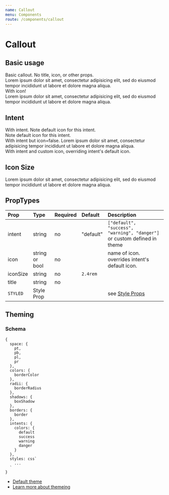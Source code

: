 ```yaml
---
name: Callout
menu: Components
route: /components/callout
---
```



# Callout

## Basic usage

<Playground>
    <Callout>
        <Text as="p">Basic callout. No title, icon, or other props.</Text>
    </Callout>
    <br />
    <Callout title="With title">
        <Text as="p">
            Lorem ipsum dolor sit amet, consectetur adipisicing elit, sed do eiusmod
            tempor incididunt ut labore et dolore magna aliqua.
        </Text>
    </Callout>
    <br />
    <Callout icon="calendar">
        <Text as="p">With icon!</Text>
    </Callout>
    <br />
    <Callout icon="calendar" title="With icon and title">
        <Text as="p">
            Lorem ipsum dolor sit amet, consectetur adipisicing elit, sed do eiusmod
            tempor incididunt ut labore et dolore magna aliqua.
        </Text>
    </Callout>
</Playground>

## Intent

<Playground>
    <Callout intent="success">
        <Text as="p">With intent. Note default icon for this intent.</Text>
    </Callout>
    <br />
    <Callout title="With intent and title" intent="warning">
        <Text as="p">Note default icon for this intent.</Text>
    </Callout>
    <br />
    <Callout icon={false} intent="warning">
        <Text as="p">
            With intent but icon=false. Lorem ipsum dolor sit amet, consectetur
            adipisicing tempor incididunt ut labore et dolore magna aliqua.
        </Text>
    </Callout>
    <br />
    <Callout icon="code" intent="danger">
        <Text as="p">With intent and custom icon, overriding intent's default icon.</Text>
    </Callout>
</Playground>


## Icon Size

<Playground>
    <Callout
        title="I am a banana"
        intent="danger"
        icon="crosshair"
        iconSize="8rem"
    >
        <Text as="p">
            Lorem ipsum dolor sit amet, consectetur adipisicing elit, sed do
            eiusmod tempor incididunt ut labore et dolore magna aliqua.
        </Text>
    </Callout>
</Playground>


## PropTypes
| Prop | Type | Required | Default | Description |
|:-----|:-----|:---------|:--------|:------------|
| intent | string | no | "default" | `["default", "success", "warning", "danger"]` or custom defined in theme |
| icon | string or bool | no | | name of icon. overrides intent's default icon. |
| iconSize | string | no | `2.4rem` | |
| title | string | no | | |
| `STYLED` | Style Prop |  |  | see [Style Props](/style-props) |


## Theming

### Schema
```
{
  space: {
    pt,
    pb,
    pl,
    pr
  },
  colors: {
    borderColor
  },
  radii: {
    borderRadius
  },
  shadows: {
    boxShadow
  },
  borders: {
    border
  },
  intents: {
    colors: {
      default
      success
      warning
      danger
    }
  },
  styles: css`
    ...
  `
}
```

- [Default theme](https://github.com/raster-foundry/blasterjs/tree/master/packages/core/theme/components/callout)
- [Learn more about themeing](/blaster-theme)
